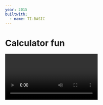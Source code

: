 ```yaml
---
year: 2015
builtwith:
  - name: TI-BASIC
---
```


# Calculator fun

<Video n="odd-one-out" scale={0.4} float="left" />

One day in 8th grade, a classmate of mine wrote me a quick program on my calculator
that could calculate the slope of a line.

I didn't even know a calculator could *do* that. But that was it.
That's all it took to get me hooked on "programming". So before there was LeetCode
and whatever, there was TI-BASIC, and you can bet I was there for it!

<FloatRight>
  <GIF n="move3" scale={0.7} />
  <GIF scale={0.7} n="move3boss" />
</FloatRight>

I spent that whole school year diving deeper and deeper into calculator stuff. I had a bunch of projects going on
at the time, like a Fruit Ninja clone that never made it to (ahem) fruition, but I think I only ever finished a few
games and an interpreter for this strange [esolang](https://esolangs.org/wiki/Esoteric_programming_language):

```
9.↓1.2+1*14.2+1↑!{↓↓}↓3.3-2!↓↓4.↑4+3!!{↓}↓{→}↓3.↑5+4!{→↑↑↑}↓↓4.↑4.5*6+5!↑↑↑↑→{↓}↓↓8.1+3!↑!↓3.2+3!↓!↓8.4-5!
```

The video above is an adaption of a color-matching game called *Odd One Out* (recorded using
[jsTIfied](https://www.cemetech.net/projects/jstified/)), and this one to the right was my first project ever:
a platformer game!
